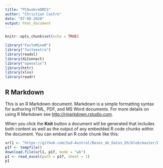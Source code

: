 ```yaml
---
title: "PCAsobreDMCS"
author: "Christian Castro"
date: "07-08-2020"
output: html_document
---
```


```r
knitr::opts_chunk$set(echo = TRUE)

library("FactoMineR")
library("factoextra")
library(readxl)
library(XLConnect)
library("openxlsx")
library(httr)
library(xlsx)
library(readr)
```

## R Markdown

This is an R Markdown document. Markdown is a simple formatting syntax for authoring HTML, PDF, and MS Word documents. For more details on using R Markdown see <http://rmarkdown.rstudio.com>.

When you click the **Knit** button a document will be generated that includes both content as well as the output of any embedded R code chunks within the document. You can embed an R code chunk like this:

```r

url1 <- "https://github.com/Sud-Austral/Bases_de_Datos_DS/blob/master/DMCS/Frec_CASOS_POLICIALES_ANUAL_2001_2016w-2.xls?raw=true"
p1f <- tempfile()
download.file(url1, p1f, mode = "wb")
p1 <- read_excel(path = p1f, sheet = 1)
p1
```
